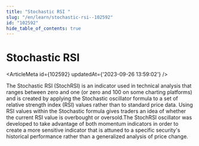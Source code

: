 ```yaml
---
title: "Stochastic RSI "
slug: "/en/learn/stochastic-rsi--102592"
id: "102592"
hide_table_of_contents: true
---
```



# Stochastic RSI 

<ArticleMeta id={102592} updatedAt={'2023-09-26 13:59:02'} />
<div className='border-solid border-b border-t-0 my-4 border-[var(--ifm-color-gray-300)]' />

The Stochastic RSI (StochRSI) is an indicator used in technical analysis that ranges between zero and one (or zero and 100 on some charting platforms) and is created by applying the Stochastic oscillator formula to a set of relative strength index (RSI) values rather than to standard price data. Using RSI values within the Stochastic formula gives traders an idea of whether the current RSI value is overbought or oversold.The StochRSI oscillator was developed to take advantage of both momentum indicators in order to create a more sensitive indicator that is attuned to a specific security's historical performance rather than a generalized analysis of price change.

